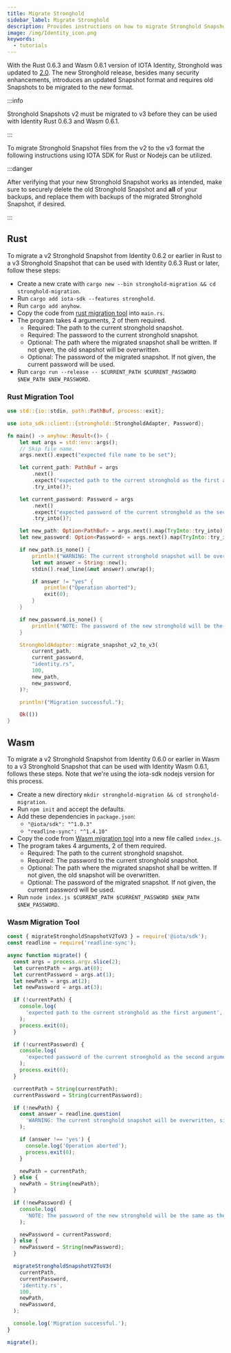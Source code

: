 ```yaml
---
title: Migrate Stronghold
sidebar_label: Migrate Stronghold
description: Provides instructions on how to migrate Stronghold Snapshot files from v2 to v3
image: /img/Identity_icon.png
keywords:
  - tutorials
---
```



<Announcement />

With the Rust 0.6.3 and Wasm 0.6.1 version of IOTA Identity, Stronghold was updated to [2.0](https://github.com/iotaledger/stronghold.rs/releases/tag/iota-stronghold-v2.0.0). The new Stronghold release, besides many security enhancements, introduces an updated Snapshot format and requires old Snapshots to be migrated to the new format.

:::info

Stronghold Snapshots v2 must be migrated to v3 before they can be used with Identity Rust 0.6.3 and Wasm 0.6.1.

:::

To migrate Stronghold Snapshot files from the v2 to the v3 format the following instructions using IOTA SDK for Rust or Nodejs can be utilized.

:::danger

After verifying that your new Stronghold Snapshot works as intended, make sure to securely delete the old Stronghold Snapshot and **all** of your backups, and replace them with backups of the migrated Stronghold Snapshot, if desired.

:::

## Rust

To migrate a v2 Stronghold Snapshot from Identity 0.6.2 or earlier in Rust to a v3 Stronghold Snapshot that can be used with Identity 0.6.3 Rust or later, follow these steps:

- Create a new crate with `cargo new --bin stronghold-migration && cd stronghold-migration`.
- Run `cargo add iota-sdk --features stronghold`.
- Run `cargo add anyhow`.
- Copy the code from [rust migration tool](#Rust-Migration-Tool) into `main.rs`.
- The program takes 4 arguments, 2 of them required.
  - Required: The path to the current stronghold snapshot.
  - Required: The password to the current stronghold snapshot.
  - Optional: The path where the migrated snapshot shall be written. If not given, the old snapshot will be overwritten.
  - Optional: The password of the migrated snapshot. If not given, the current password will be used.
- Run `cargo run --release -- $CURRENT_PATH $CURRENT_PASSWORD $NEW_PATH $NEW_PASSWORD`.

### Rust Migration Tool

```rust
use std::{io::stdin, path::PathBuf, process::exit};

use iota_sdk::client::{stronghold::StrongholdAdapter, Password};

fn main() -> anyhow::Result<()> {
    let mut args = std::env::args();
    // Skip file name.
    args.next().expect("expected file name to be set");

    let current_path: PathBuf = args
        .next()
        .expect("expected path to the current stronghold as the first argument")
        .try_into()?;

    let current_password: Password = args
        .next()
        .expect("expected password of the current stronghold as the second argument")
        .try_into()?;

    let new_path: Option<PathBuf> = args.next().map(TryInto::try_into).transpose()?;
    let new_password: Option<Password> = args.next().map(TryInto::try_into).transpose()?;

    if new_path.is_none() {
        println!("WARNING: The current stronghold snapshot will be overwritten, since no new path was given. Enter `yes` to continue");
        let mut answer = String::new();
        stdin().read_line(&mut answer).unwrap();

        if answer != "yes" {
            println!("Operation aborted");
            exit(0);
        }
    }

    if new_password.is_none() {
        println!("NOTE: The password of the new stronghold will be the same as the current one.");
    }

    StrongholdAdapter::migrate_snapshot_v2_to_v3(
        current_path,
        current_password,
        "identity.rs",
        100,
        new_path,
        new_password,
    )?;

    println!("Migration successful.");

    Ok(())
}
```

## Wasm

To migrate a v2 Stronghold Snapshot from Identity 0.6.0 or earlier in Wasm to a v3 Stronghold Snapshot that can be used with Identity Wasm 0.6.1, follows these steps. Note that we're using the iota-sdk nodejs version for this process.

- Create a new directory `mkdir stronghold-migration && cd stronghold-migration`.
- Run `npm init` and accept the defaults.
- Add these dependencies in `package.json`:
  - `"@iota/sdk": "^1.0.3"`
  - `"readline-sync": "^1.4.10"`
- Copy the code from [Wasm migration tool](#Wasm-Migration-Tool) into a new file called `index.js`.
- The program takes 4 arguments, 2 of them required.
  - Required: The path to the current stronghold snapshot.
  - Required: The password to the current stronghold snapshot.
  - Optional: The path where the migrated snapshot shall be written. If not given, the old snapshot will be overwritten.
  - Optional: The password of the migrated snapshot. If not given, the current password will be used.
- Run `node index.js $CURRENT_PATH $CURRENT_PASSWORD $NEW_PATH $NEW_PASSWORD`.

### Wasm Migration Tool

```javascript
const { migrateStrongholdSnapshotV2ToV3 } = require('@iota/sdk');
const readline = require('readline-sync');

async function migrate() {
  const args = process.argv.slice(2);
  let currentPath = args.at(0);
  let currentPassword = args.at(1);
  let newPath = args.at(2);
  let newPassword = args.at(3);

  if (!currentPath) {
    console.log(
      'expected path to the current stronghold as the first argument',
    );
    process.exit(0);
  }

  if (!currentPassword) {
    console.log(
      'expected password of the current stronghold as the second argument',
    );
    process.exit(0);
  }

  currentPath = String(currentPath);
  currentPassword = String(currentPassword);

  if (!newPath) {
    const answer = readline.question(
      'WARNING: The current stronghold snapshot will be overwritten, since no new path was given. Enter `yes` to continue\n',
    );

    if (answer !== 'yes') {
      console.log('Operation aborted');
      process.exit(0);
    }

    newPath = currentPath;
  } else {
    newPath = String(newPath);
  }

  if (!newPassword) {
    console.log(
      'NOTE: The password of the new stronghold will be the same as the current one.',
    );

    newPassword = currentPassword;
  } else {
    newPassword = String(newPassword);
  }

  migrateStrongholdSnapshotV2ToV3(
    currentPath,
    currentPassword,
    'identity.rs',
    100,
    newPath,
    newPassword,
  );

  console.log('Migration successful.');
}

migrate();
```
